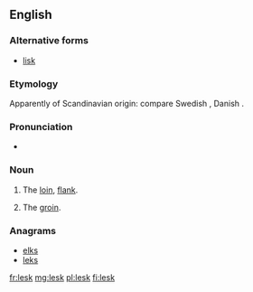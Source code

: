 ==English==

===Alternative forms===
* [[lisk]]

===Etymology===
Apparently of Scandinavian origin: compare Swedish {{term|ljumske}}, Danish {{term|lyske}}.

===Pronunciation===
* {{IPA|/lɛsk/}}

===Noun===
{{en-noun}}

# {{dialectal}} The [[loin]], [[flank]].
# {{dialectal}} The [[groin]].

===Anagrams===
* [[elks#English|elks]]
* [[leks#English|leks]]

[[fr:lesk]]
[[mg:lesk]]
[[pl:lesk]]
[[fi:lesk]]